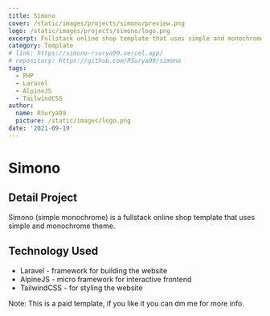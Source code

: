 ```yaml
---
title: Simono
cover: /static/images/projects/simono/preview.png
logo: /static/images/projects/simono/logo.png
excerpt: Fullstack online shop template that uses simple and monochrome theme
category: Template
# link: https://simono-rsurya99.vercel.app/
# repository: https://github.com/RSurya99/simono
tags:
  - PHP
  - Laravel
  - AlpineJS
  - TailwindCSS
author:
  name: RSurya99
  picture: /static/images/logo.png
date: '2021-09-19'
---
```


# Simono

## Detail Project

Simono (simple monochrome) is a fullstack online shop template that uses simple and monochrome theme.

## Technology Used

- Laravel - framework for building the website
- AlpineJS - micro framework for interactive frontend
- TailwindCSS - for styling the website

Note: This is a paid template, if you like it you can dm me for more info.